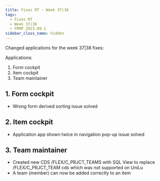 ```yaml
---
title: Fixes RT - Week 37|38
tags:
  - Fixes RT
  - Week 37|38
  - FRMP_2023.09.1
sidebar_class_name: hidden
---
```


Changed applications for the week 37|38 fixes:

Applications:

1. Form cockpit
2. Item cockpit
3. Team maintainer

## 1. Form cockpit

- Wrong form derived sorting issue solved 

## 2. Item cockpit

- Application app shown twice in navigation pop-up issue solved

## 3. Team maintainer

- Created new CDS /FLEX/C_PRJCT_TEAMS with SQL View to replace /FLEX/C_PRJCT_TEAM cds which was not supported on UniLu
- A team (member) can now be added correctly to an item